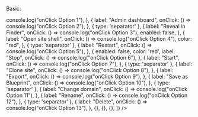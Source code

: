 
<Meta title="Menus/ContextMenu" component={ContextMenu} />

Basic:

<Canvas>
	<Story name="ContextMenu">
		<ContextMenu
			items={[
				{
					label: "Open site",
					onClick: () => console.log("onClick Option 1"),
				},
				{
					label: "Admin dashboard",
					onClick: () => console.log("onClick Option 2"),
				},
				{ type: 'separator' },
				{
					label: "Reveal in Finder",
					onClick: () => console.log("onClick Option 3"),
					enabled: false,
				},
				{
					label: "Open site shell",
					onClick: () => console.log("onClick Option 4"),
					color: "red",
				},
				{ type: 'separator' },
				{
					label: "Restart",
					onClick: () => console.log("onClick Option 5"),
				},
				{
					enabled: false,
					color: 'red',
					label: "Stop",
					onClick: () => console.log("onClick Option 6"),
				},
				{
					label: "Start",
					onClick: () => console.log("onClick Option 7"),
				},
				{ type: 'separator' },
				{
					label: "Clone site",
					onClick: () => console.log("onClick Option 8"),
				},
				{
					label: "Export",
					onClick: () => console.log("onClick Option 9"),
				},
				{
					label: "Save as Blueprint",
					onClick: () => console.log("onClick Option 10"),
				},
				{ type: 'separator' },
				{
					label: "Change domain",
					onClick: () => console.log("onClick Option 11"),
				},
				{
					label: "Rename",
					onClick: () => console.log("onClick Option 12"),
				},
				{ type: 'separator' },
				{
					label: "Delete",
					onClick: () => console.log("onClick Option 13"),
				},
				{},
				{},
				{},
			]}
		/>
	</Story>
</Canvas>
